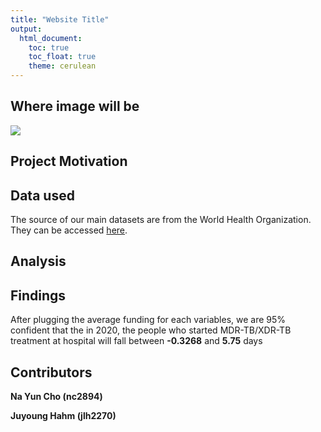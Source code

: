 ```yaml
---
title: "Website Title"
output: 
  html_document:
    toc: true
    toc_float: true
    theme: cerulean
---
```


## Where image will be
<img src = "./TB.jpg" style = "width 75%">

## Project Motivation


## Data used
The source of our main datasets are from the World Health Organization. 
They can be accessed [here](https://www.who.int/teams/global-tuberculosis-programme/data).

## Analysis


## Findings
After plugging the average funding for each variables, we are  95% confident that the in 2020, the people who started MDR-TB/XDR-TB treatment at hospital will fall between **-0.3268** and **5.75** days

## Contributors 
**Na Yun Cho (nc2894)**


**Juyoung Hahm (jlh2270)**

